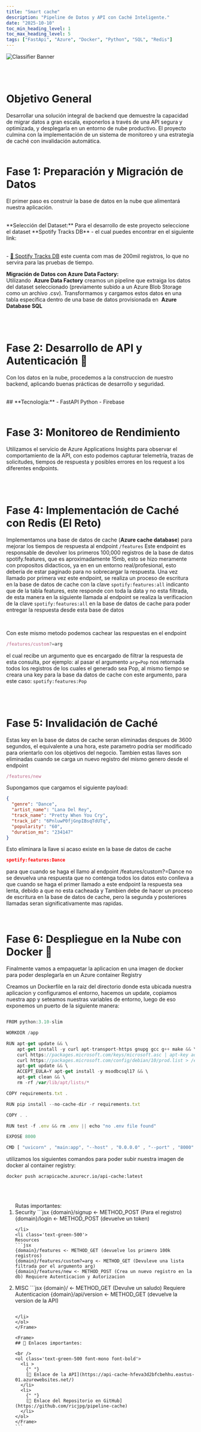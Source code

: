 ```yaml
---
title: "Smart cache"
description: "Pipeline de Datos y API con Caché Inteligente."
date: "2025-10-10"
toc_min_heading_level: 1
toc_max_heading_level: 5
tags: ["FastApi", "Azure", "Docker", "Python", "SQL", "Redis"]
---
```



![Classifier Banner](../../../public/images/smart-cache-low.gif)

<br />
<br />

# Objetivo General

<Frame>
  Desarrollar una solución integral de backend que demuestre la capacidad de
  migrar datos a gran escala, exponerlos a través de una API segura y
  optimizada, y desplegarla en un entorno de nube productivo. El proyecto
  culmina con la implementación de un sistema de monitoreo y una estrategia de
  caché con invalidación automática.
</Frame>
<br />
<br />

# Fase 1: Preparación y Migración de Datos

<Frame>

El primer paso es construir la base de datos en la nube que alimentará nuestra aplicación.

<br />
**Selección del Dataset:** Para el desarrollo de este proyecto seleccione el dataset
**Spotify Tracks DB** - el cual puedes encontrar en el siguiente link:

<br />- [🔗 Spotify Tracks
DB](https://www.kaggle.com/datasets/zaheenhamidani/ultimate-spotify-tracks-db)
este cuenta com mas de 200mil registros, lo que no servira para las pruebas de
tiempo.
<br />

**Migración de Datos con Azure Data Factory:** <br/>
Utilizando  **Azure Data Factory** creamos un pipeline que extraiga los datos del dataset seleccionado (previamente
subido a un Azure Blob Storage como un archivo .csv). Transformamos y cargamos estos
datos en una tabla específica dentro de una base de datos provisionada en  **Azure Database SQL**

</Frame>
<br />
<br />

# Fase 2: Desarrollo de API y Autenticación 🔐

<Frame>

Con los datos en la nube, procedemos a la construccion de nuestro backend, aplicando
buenas prácticas de desarrollo y seguridad.

<br />
## **Tecnología:** - FastAPI Python - Firebase

</Frame>
<br />
<br />

# Fase 3: Monitoreo de Rendimiento

<Frame>

Utilizamos el servicio de Azure Applications Insights para observar el comportamiento de la API, con esto podemos capturar
telemetría, trazas de solicitudes, tiempos de respuesta y posibles errores en los request a los diferentes endpoints.

</Frame>
<br />
<br />

# Fase 4: Implementación de Caché con Redis (El Reto)

<Frame>

Implementamos una base de datos de cache (**Azure cache database**) para mejorar los tiempos de respuesta al endpoint `/features`
Este endpoint es responsable de devolver los primeros 100,000 registros de la base de datos spotify.features, que es aproximadamente
15mb, esto se hizo meramente con propositos didacticos, ya en en un entorno real/profesional, esto deberia de estar paginado para
no sobrecargar la respuesta.
Una vez llamado por primera vez este endpoint, se realiza un proceso de escritura en la base de datos de cache con la clave `spotify:features:all`
indicanto que de la tabla features, este responde con toda la data y no esta filtrada, de esta manera en la siguiente llamada al endpoint
se realiza la verificacion de la clave `spotify:features:all` en la base de datos de cache para poder entregar la respuesta desde esta base de datos

<br />

Con este mismo metodo podemos cachear las respuestas en el endpoint

```js
/features/custom?=arg
```

el cual recibe un argumento que es encargado de
filtrar la respuesta de esta consulta, por ejemplo: al pasar el argumento `arg=Pop` nos retornada todos los registros de los cuales el generado
sea Pop, al mismo tiempo se creara una key para la base da datos de cache con este argumento, para este caso: `spotify:features:Pop`

</Frame>
<br />

<br />

# Fase 5: Invalidación de Caché

<Frame>

Estas key en la base de datos de cache seran eliminadas despues de 3600 segundos, el equivalente a una hora, este parametro podria ser modificado
para orientarlo con los objetivos del negocio. Tambien estas llaves son eliminadas cuando se carga un nuevo registro del mismo genero desde el
endpoint

```js
/features/new
```

Supongamos que cargamos el siguiente payload:

```json {1}
{
  "genre": "Dance",
  "artist_name": "Lana Del Rey",
  "track_name": "Pretty When You Cry",
  "track_id": "6PnluwP0fjGnpIBsqTdUTq",
  "popularity": "60",
  "duration_ms": "234147"
}
```

Esto eliminara la llave si acaso existe en la base de datos de cache

```json
spotify:features:Dance
```

para que cuando se haga el llamo al endpoint /features/custom?=Dance no se devuelva una respuesta que no contenga todos los datos
esto conlleva a que cuando se haga el primer llamado a este endpoint la respuesta sea lenta, debido a que no esta cacheada y Tambien
debe de hacer un proceso de escritura en la base de datos de cache, pero la segunda y posteriores llamadas seran significativamente
mas rapidas.

</Frame>
<br />

# Fase 6: Despliegue en la Nube con Docker 🐳

<Frame>
Finalmente vamos a empaquetar la aplicacion en una imagen de docker para poder desplegarla en un Azure container Registry

Creamos un Dockerfile en la raiz del directorio donde esta ubicada nuestra aplicacion y configuramos el entorno,
hacemos un update, copiamos nuestra app y seteamos nuestras variables de entorno, luego de eso exponemos un puerto de la siguiente manera:

```jsx

FROM python:3.10-slim

WORKDIR /app

RUN apt-get update && \
    apt-get install -y curl apt-transport-https gnupg gcc g++ make && \
    curl https://packages.microsoft.com/keys/microsoft.asc | apt-key add - && \
    curl https://packages.microsoft.com/config/debian/10/prod.list > /etc/apt/sources.list.d/mssql-release.list && \
    apt-get update && \
    ACCEPT_EULA=Y apt-get install -y msodbcsql17 && \
    apt-get clean && \
    rm -rf /var/lib/apt/lists/*

COPY requirements.txt .

RUN pip install --no-cache-dir -r requirements.txt

COPY . .

RUN test -f .env && rm .env || echo "no .env file found"

EXPOSE 8000

CMD [ "uvicorn" , "main:app", "--host" , "0.0.0.0" , "--port" , "8000" ]

```

utilizamos los siguientes comandos para poder subir nuestra imagen de docker al container registry:

```bash
docker push acrapicache.azurecr.io/api-cache:latest
```

</Frame>
<br />
<br />

<Frame>
<ol >
Rutas importantes:
<li class='text-green-500'>
Security
```jsx
{domain}/signup <- METHOD_POST (Para el registro) 
{domain}/login <- METHOD_POST (devuelve un token)

````
</li>
<li class='text-green-500'>
Resources
```jsx
{domain}/features <- METHOD_GET (devuelve los primero 100k registros)
{domain}/features/custom?=arg <- METHOD_GET (Devuleve una lista filtrada por el argumento arg)
{domain}/features/new <- METHOD_POST (Crea un nuevo registro en la db) Requiere Autenticacion y Autorizacion

````

</li>
<li class='text-green-500'>
MISC
```jsx
{domain}/ <- METHOD_GET (Devulve un saludo) Requiere Autenticacion
{domain}/api/version <- METHOD_GET (devuelve la version de la API)

````

</li>
</ol>
</Frame>

<Frame>
## 🔗 Enlaces importantes:

<br />
<ol class='text-green-500 font-mono font-bold'>
  <li >
    {" "}
    [🔗 Enlace de la API](https://api-cache-hfeva3d2bfcbehhu.eastus-01.azurewebsites.net/)
  </li>
  <li>
    {" "}
    [🔗 Enlace del Repositorio en GitHub](https://github.com/ricjpg/pipeline-cache)
  </li>
</ol>
</Frame>
```
````
